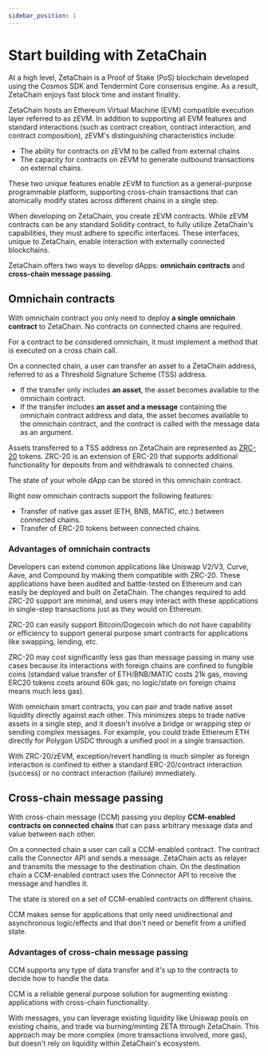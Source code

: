 ```yaml
---
sidebar_position: 1
---
```


# Start building with ZetaChain

At a high level, ZetaChain is a Proof of Stake (PoS) blockchain developed using
the Cosmos SDK and Tendermint Core consensus engine. As a result, ZetaChain
enjoys fast block time and instant finality.

ZetaChain hosts an Ethereum Virtual Machine (EVM) compatible execution layer
referred to as zEVM. In addition to supporting all EVM features and standard
interactions (such as contract creation, contract interaction, and contract
composition), zEVM's distinguishing characteristics include:

- The ability for contracts on zEVM to be called from external chains
- The capacity for contracts on zEVM to generate outbound transactions on
  external chains.

These two unique features enable zEVM to function as a general-purpose
programmable platform, supporting cross-chain transactions that can atomically
modify states across different chains in a single step.

When developing on ZetaChain, you create zEVM contracts. While zEVM contracts
can be any standard Solidity contract, to fully utilize ZetaChain's
capabilities, they must adhere to specific interfaces. These interfaces, unique
to ZetaChain, enable interaction with externally connected blockchains.

ZetaChain offers two ways to develop dApps: **omnichain contracts** and
**cross-chain message passing**.

## Omnichain contracts

With omnichain contract you only need to deploy **a single omnichain contract**
to ZetaChain. No contracts on connected chains are required.

For a contract to be considered omnichain, it must implement a method that is
executed on a cross chain call.

On a connected chain, a user can transfer an asset to a ZetaChain address,
referred to as a Threshold Signature Scheme (TSS) address.

- If the transfer only includes **an asset**, the asset becomes available to the
  omnichain contract.
- If the transfer includes **an asset and a message** containing the omnichain
  contract address and data, the asset becomes available to the omnichain
  contract, and the contract is called with the message data as an argument.

Assets transferred to a TSS address on ZetaChain are represented as
[ZRC-20](/developers/omnichain/zrc-20) tokens. ZRC-20 is an extension of ERC-20
that supports additional functionality for deposits from and withdrawals to
connected chains.

The state of your whole dApp can be stored in this omnichain contract.

Right now omnichain contracts support the following features:

- Transfer of native gas asset (ETH, BNB, MATIC, etc.) between connected chains.
- Transfer of ERC-20 tokens between connected chains.

### Advantages of omnichain contracts

Developers can extend common applications like Uniswap V2/V3, Curve, Aave, and
Compound by making them compatible with ZRC-20. These applications have been
audited and battle-tested on Ethereum and can easily be deployed and built on
ZetaChain. The changes required to add ZRC-20 support are minimal, and users may
interact with these applications in single-step transactions just as they would
on Ethereum.

ZRC-20 can easily support Bitcoin/Dogecoin which do not have capability or
efficiency to support general purpose smart contracts for applications like
swapping, lending, etc.

ZRC-20 may cost significantly less gas than message passing in many use cases
because its interactions with foreign chains are confined to fungible coins
(standard value transfer of ETH/BNB/MATIC costs 21k gas, moving ERC20 tokens
costs around 60k gas; no logic/state on foreign chains means much less gas).

With omnichain smart contracts, you can pair and trade native asset liquidity
directly against each other. This minimizes steps to trade native assets in a
single step, and it doesn't involve a bridge or wrapping step or sending complex
messages. For example, you could trade Ethereum ETH directly for Polygon USDC
through a unified pool in a single transaction.

With ZRC-20/zEVM, exception/revert handling is much simpler as foreign
interaction is confined to either a standard ERC-20/contract interaction
(success) or no contract interaction (failure) immediately.

## Cross-chain message passing

With cross-chain message (CCM) passing you deploy **CCM-enabled contracts on
connected chains** that can pass arbitrary message data and value between each
other.

On a connected chain a user can call a CCM-enabled contract. The contract calls
the Connector API and sends a message. ZetaChain acts as relayer and transmits
the message to the destination chain. On the destination chain a CCM-enabled
contract uses the Connector API to receive the message and handles it.

The state is stored on a set of CCM-enabled contracts on different chains.

CCM makes sense for applications that only need unidirectional and asynchronous
logic/effects and that don't need or benefit from a unified state.

### Advantages of cross-chain message passing

CCM supports any type of data transfer and it's up to the contracts to decide
how to handle the data.

CCM is a reliable general purpose solution for augmenting existing applications
with cross-chain functionality.

With messages, you can leverage existing liquidity like Uniswap pools on
existing chains, and trade via burning/minting ZETA through ZetaChain. This
approach may be more complex (more transactions involved, more gas), but doesn't
rely on liquidity within ZetaChain's ecosystem.
